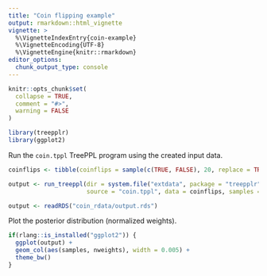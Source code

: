 ```yaml
---
title: "Coin flipping example"
output: rmarkdown::html_vignette
vignette: >
  %\VignetteIndexEntry{coin-example}
  %\VignetteEncoding{UTF-8}
  %\VignetteEngine{knitr::rmarkdown}
editor_options: 
  chunk_output_type: console
---
```


```r
knitr::opts_chunk$set(
  collapse = TRUE,
  comment = "#>",
  warning = FALSE
)
```

```r
library(treepplr)
library(ggplot2)
```

Run the `coin.tppl` TreePPL program using the created input data. 

```r
coinflips <- tibble(coinflips = sample(c(TRUE, FALSE), 20, replace = TRUE))

output <- run_treeppl(dir = system.file("extdata", package = "treepplr"), 
                      source = "coin.tppl", data = coinflips, samples = 100)

```

```r
output <- readRDS("coin_rdata/output.rds")
```

Plot the posterior distribution (normalized weights).

```r
if(rlang::is_installed("ggplot2")) {
  ggplot(output) +
  geom_col(aes(samples, nweights), width = 0.005) +
  theme_bw()
}
```

